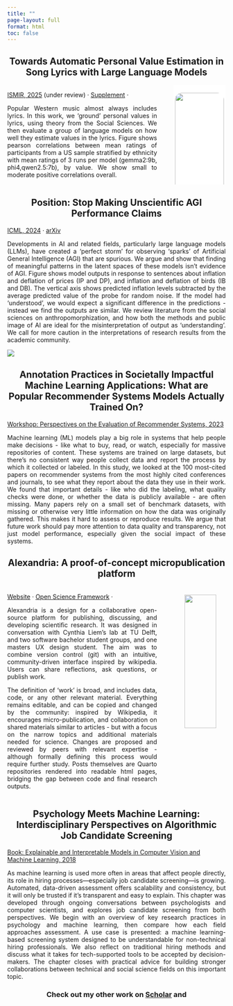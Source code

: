 ```yaml
---
title: ""
page-layout: full
format: html
toc: false
---
```


<div style="text-align: center;">
## Towards Automatic Personal Value Estimation in Song Lyrics with Large Language Models
</div>
::::: {.columns .responsive-columns}

::: {.column width="50%"}

[ISMIR, 2025](https://ismir.net) (under review) · [Supplement](https://andrew0302.github.io/values_from_lyrics_ISMIR2025/) · [<i class="bi bi-github"></i>](https://github.com/andrew0302/values_from_lyrics_ISMIR2025)

<div style="text-align: justify;">
Popular Western music almost always includes lyrics. In this work, we 'ground' personal values in lyrics, using theory from the Social Sciences. We then evaluate a group of language models on how well they estimate values in the lyrics. Figure shows pearson correlations between mean ratings of participants from a US sample stratified by ethnicity with mean ratings of 3 runs per model (gemma2:9b, phi4,qwen2.5:7b), by value. We show small to moderate positive correlations overall. 
</div>
:::

::: {.column width="50%" style="padding-left: 1rem;"}
<div style="background-color: white; padding: 0.25rem; border-radius: 0.25rem; margin-bottom: 0.5rem;">
![](images/wave_llm_participant_0na_byvalue_cor.png){width="100%" style="border-radius: 1rem; margin-bottom: 0.25rem;"}
</div>

:::
:::::
<div style="text-align: center;">
## Position: Stop Making Unscientific AGI Performance Claims
</div>
[ICML, 2024](https://dl.acm.org/doi/abs/10.5555/3692070.3692121) ·
[arXiv](https://arxiv.org/abs/2402.03962)

<div style="text-align: justify;">
Developments in AI and related fields, particularly large language models (LLMs), have created a 'perfect storm' for observing 'sparks' of Artificial General Intelligence (AGI) that are spurious. We argue and show that finding of meaningful patterns in the latent spaces of these models isn't evidence of AGI. Figure shows model outputs in response to sentences about inflation and deflation of prices (IP and DP), and inflation and deflation of birds (IB and DB). The vertical axis shows predicted inflation levels subtracted by the average predicted value of the probe for random noise. If the model had 'understood', we would expect a significant difference in the predictions - instead we find the outputs are similar. We review literature from the social sciences on anthropomorphization, and how both the methods and public image of AI are ideal for the misinterpretation of output as 'understanding'. We call for more caution in the interpretations of research results from the academic community. 
</div>

![](images/attack_all_measures.png)

<div style="text-align: center;">
## Annotation Practices in Societally Impactful Machine Learning Applications: What are Popular Recommender Systems Models Actually Trained On?
</div>

[Workshop: Perspectives on the Evaluation of Recommender Systems, 2023](https://ceur-ws.org/Vol-3476/paper1.pdf)

<div style="text-align: justify;"> Machine learning (ML) models play a big role in systems that help people make decisions - like what to buy, read, or watch, especially for massive repositories of content. These systems are trained on large datasets, but there’s no consistent way people collect data and report the process by which it collected or labeled. In this study, we looked at the 100 most-cited papers on recommender systems from the most highly cited conferences and journals, to see what they report about the data they use in their work. We found that important details - like who did the labeling, what quality checks were done, or whether the data is publicly available - are often missing. Many papers rely on a small set of benchmark datasets, with missing or otherwise very little information on how the data was originally gathered. This makes it hard to assess or reproduce results. We argue that future work should pay more attention to data quality and transparency, not just model performance, especially given the social impact of these systems. </div>

<div style="text-align: center;">
## Alexandria: A proof-of-concept micropublication platform
</div>
::::: {.columns .responsive-columns}

::: {.column width="50%"}

[Website](https://alexandria.ewi.tudelft.nl/about)  · [Open Science Framework](https://osf.io/hd5nu/) · [<i class="bi bi-github"></i>](https://github.com/Alexandria-TEMP)

<div style="text-align: justify;">
Alexandria is a design for a collaborative open-source platform for publishing, discussing, and developing scientific research. It was designed in conversation with Cynthia Liem's lab at TU Delft, and two software bachelor student groups, and one masters UX design student. The aim was to combine version control (git) with an intuitive, community-driven interface inspired by wikipedia. Users can share reflections, ask questions, or publish work. 

The definition of 'work' is broad, and includes data, code, or any other relevant material. Everything remains editable, and can be copied and changed by the community: inspired by Wikipedia, it encourages micro-publication, and collaboration on shared materials similar to articles - but with a focus on the narrow topics and additional materials needed for science. Changes are proposed and reviewed by peers with relevant expertise - although formally defining this process would require further study. Posts themselves are Quarto repositories rendered into readable html pages, bridging the gap between code and final research outputs. 

</div>


:::

::: {.column width="50%" style="padding-left: 1rem;"}
<div style="padding: 0.25rem; border-radius: 0.25rem; margin-bottom: 0.5rem;">
![](images/logo32white.svg){width="80%" style="float: right; margin-bottom: 0.25rem;"}
</div>

:::

:::::

<div style="text-align: center;">
## Psychology Meets Machine Learning: Interdisciplinary Perspectives on Algorithmic Job Candidate Screening
</div>

[Book: Explainable and Interpretable Models in Computer Vision and Machine Learning, 2018](https://link.springer.com/chapter/10.1007/978-3-319-98131-4_9)

<div style="text-align: justify;"> As machine learning is used more often in areas that affect people directly, its role in hiring processes—especially job candidate screening—is growing. Automated, data-driven assessment offers scalability and consistency, but it will only be trusted if it’s transparent and easy to explain. This chapter was developed through ongoing conversations between psychologists and computer scientists, and explores job candidate screening from both perspectives. We begin with an overview of key research practices in psychology and machine learning, then compare how each field approaches assessment. A use case is presented: a machine learning-based screening system designed to be understandable for non-technical hiring professionals. We also reflect on traditional hiring methods and discuss what it takes for tech-supported tools to be accepted by decision-makers. The chapter closes with practical advice for building stronger collaborations between technical and social science fields on this important topic. </div>


<div style="text-align: center;">
### Check out my other work on <span class="bi bi-google"></span> [Scholar](https://scholar.google.nl/citations?user=TFnVkFQAAAAJ&hl=en) and
</div>
